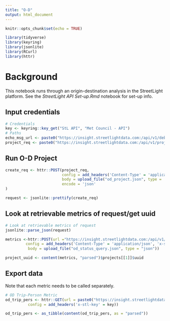 ```yaml
---
title: "O-D"
output: html_document
---
```


```r
knitr::opts_chunk$set(echo = TRUE)

library(tidyverse)
library(keyring)
library(jsonlite)
library(RCurl)
library(httr)

```

# Background

This notebook runs through an origin-destination analysis in the StreetLight platform.  See the *StreetLight API Set-up.Rmd* notebook for set-up info.

## Input credentials

```r
# Credentials
key <- keyring::key_get("StL API", "Met Council - API")
# Paths
echo_msg_url <- paste0("https://insight.streetlightdata.com:/api/v1/debug/echo?key=", key)
project_req <- paste0("https://insight.streetlightdata.com:/api/v1/projects?key=", key)

```

## Run O-D Project

```r
create_req <- httr::POST(project_req,
                         config = add_headers('Content-Type' = 'application/json', 'x-stl-key' = key),
                         body = upload_file("od_project.json", type = 'json'),
                         encode = 'json'
)

request <- jsonlite::prettify(create_req)
```

## Look at retrievable metrics of request/get uuid

```r
# Look at retrievable metrics of request
jsonlite::parse_json(request)

metrics <-httr::POST(url ="https://insight.streetlightdata.com:/api/v1/projects/status", 
         config = add_headers('Content-Type' = 'application/json', 'x-stl-key' = key),
          body = upload_file("od_status_query.json", type = "json"))

project_uuid <- content(metrics, "parsed")$projects[[1]]$uuid

```

## Export data

Note that each metric needs to be called separately.

```r
# OD Trip-Person Metric
od_trip_pers <- httr::GET(url = paste0("https://insight.streetlightdata.com:/api/v1/projects/download/uuid/", project_uuid, "/od_trip_pers", "?key=", key),
          config = add_headers('x-stl-key' = key))

od_trip_pers <- as_tibble(content(od_trip_pers, as = "parsed"))


```
